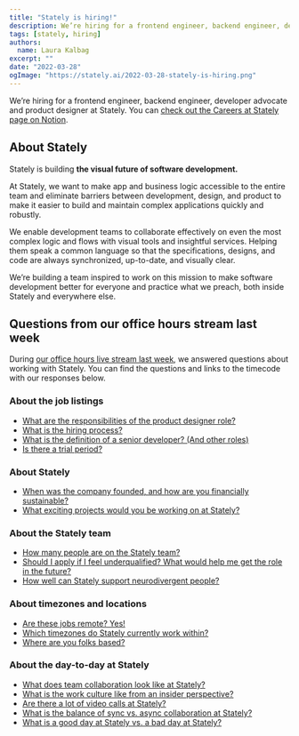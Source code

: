 ```yaml
---
title: "Stately is hiring!"
description: We’re hiring for a frontend engineer, backend engineer, developer advocate and product designer at Stately.
tags: [stately, hiring]
authors:
  name: Laura Kalbag
excerpt: ""
date: "2022-03-28"
ogImage: "https://stately.ai/2022-03-28-stately-is-hiring.png"
---
```


We’re hiring for a frontend engineer, backend engineer, developer advocate and product designer at Stately. You can [check out the Careers at Stately page on Notion](https://statelyai.notion.site/Careers-at-Stately-db3d704abd8f41058e5361e5ab9c1098).

## About Stately

Stately is building **the visual future of software development.**

At Stately, we want to make app and business logic accessible to the entire team and eliminate barriers between development, design, and product to make it easier to build and maintain complex applications quickly and robustly.

We enable development teams to collaborate effectively on even the most complex logic and flows with visual tools and insightful services. Helping them speak a common language so that the specifications, designs, and code are always synchronized, up-to-date, and visually clear.

We’re building a team inspired to work on this mission to make software development better for everyone and practice what we preach, both inside Stately and everywhere else.

## Questions from our office hours  stream last week

During [our office hours live stream last week](https://www.youtube.com/watch?v=zYCnVkaUT3w), we answered questions about working with Stately. You can find the questions and links to the timecode with our responses below.

### About the job listings

- [What are the responsibilities of the product designer role?](https://www.youtube.com/watch?v=zYCnVkaUT3w&t=826s)
- [What is the hiring process?](https://www.youtube.com/watch?v=zYCnVkaUT3w&t=943s)
- [What is the definition of a senior developer? (And other roles)](https://www.youtube.com/watch?v=zYCnVkaUT3w&t=1627s)
- [Is there a trial period?](https://www.youtube.com/watch?v=zYCnVkaUT3w&t=1175s)

### About Stately

- [When was the company founded, and how are you financially sustainable?](https://www.youtube.com/watch?v=zYCnVkaUT3w&t=1115s)
- [What exciting projects would you be working on at Stately?](https://www.youtube.com/watch?v=zYCnVkaUT3w&t=705s)

### About the Stately team

- [How many people are on the Stately team?](https://www.youtube.com/watch?v=zYCnVkaUT3w&t=1225s)
- [Should I apply if I feel underqualified? What would help me get the role in the future?](https://www.youtube.com/watch?v=zYCnVkaUT3w&t=1313s)
- [How well can Stately support neurodivergent people?](https://www.youtube.com/watch?v=zYCnVkaUT3w&t=1969s)

### About timezones and locations

- [Are these jobs remote? Yes!](https://www.youtube.com/watch?v=zYCnVkaUT3w&t=806s)
- [Which timezones do Stately currently work within?](https://www.youtube.com/watch?v=zYCnVkaUT3w&t=1753s)
- [Where are you folks based?](https://www.youtube.com/watch?v=zYCnVkaUT3w&t=1802s)

### About the day-to-day at Stately

- [What does team collaboration look like at Stately?](https://www.youtube.com/watch?v=zYCnVkaUT3w&t=1364s)
- [What is the work culture like from an insider perspective?](https://www.youtube.com/watch?v=zYCnVkaUT3w&t=1845s)
- [Are there a lot of video calls at Stately?](https://www.youtube.com/watch?v=zYCnVkaUT3w&t=1441s)
- [What is the balance of sync vs. async collaboration at Stately?](https://www.youtube.com/watch?v=zYCnVkaUT3w&t=1508s)
- [What is a good day at Stately vs. a bad day at Stately?](https://www.youtube.com/watch?v=zYCnVkaUT3w&t=2029s)